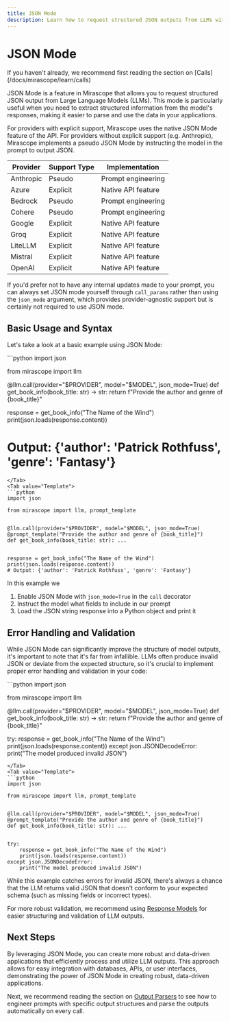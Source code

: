 ```yaml
---
title: JSON Mode
description: Learn how to request structured JSON outputs from LLMs with Mirascope's JSON Mode for easier parsing, validation, and integration with your applications.
---
```


# JSON Mode

<Note>
  If you haven't already, we recommend first reading the section on [Calls](/docs/mirascope/learn/calls)
</Note>

JSON Mode is a feature in Mirascope that allows you to request structured JSON output from Large Language Models (LLMs). This mode is particularly useful when you need to extract structured information from the model's responses, making it easier to parse and use the data in your applications.

<Info title="Not all providers have an official JSON Mode" collapsible={true} defaultCollapsed={true}>
  For providers with explicit support, Mirascope uses the native JSON Mode feature of the API. For providers without explicit support (e.g. Anthropic), Mirascope implements a pseudo JSON Mode by instructing the model in the prompt to output JSON.

  <div className="overflow-x-auto">
    <table className="w-full border-collapse">
      <thead>
        <tr className="bg-muted/50">
          <th className="border border-muted p-2 text-left">Provider</th>
          <th className="border border-muted p-2 text-left">Support Type</th>
          <th className="border border-muted p-2 text-left">Implementation</th>
        </tr>
      </thead>
      <tbody>
        <tr>
          <td className="border border-muted p-2">Anthropic</td>
          <td className="border border-muted p-2">Pseudo</td>
          <td className="border border-muted p-2">Prompt engineering</td>
        </tr>
        <tr>
          <td className="border border-muted p-2">Azure</td>
          <td className="border border-muted p-2">Explicit</td>
          <td className="border border-muted p-2">Native API feature</td>
        </tr>
        <tr>
          <td className="border border-muted p-2">Bedrock</td>
          <td className="border border-muted p-2">Pseudo</td>
          <td className="border border-muted p-2">Prompt engineering</td>
        </tr>
        <tr>
          <td className="border border-muted p-2">Cohere</td>
          <td className="border border-muted p-2">Pseudo</td>
          <td className="border border-muted p-2">Prompt engineering</td>
        </tr>
        <tr>
          <td className="border border-muted p-2">Google</td>
          <td className="border border-muted p-2">Explicit</td>
          <td className="border border-muted p-2">Native API feature</td>
        </tr>
        <tr>
          <td className="border border-muted p-2">Groq</td>
          <td className="border border-muted p-2">Explicit</td>
          <td className="border border-muted p-2">Native API feature</td>
        </tr>
        <tr>
          <td className="border border-muted p-2">LiteLLM</td>
          <td className="border border-muted p-2">Explicit</td>
          <td className="border border-muted p-2">Native API feature</td>
        </tr>
        <tr>
          <td className="border border-muted p-2">Mistral</td>
          <td className="border border-muted p-2">Explicit</td>
          <td className="border border-muted p-2">Native API feature</td>
        </tr>
        <tr>
          <td className="border border-muted p-2">OpenAI</td>
          <td className="border border-muted p-2">Explicit</td>
          <td className="border border-muted p-2">Native API feature</td>
        </tr>
      </tbody>
    </table>
  </div>

  If you'd prefer not to have any internal updates made to your prompt, you can always set JSON mode yourself through `call_params` rather than using the `json_mode` argument, which provides provider-agnostic support but is certainly not required to use JSON mode.
</Info>

## Basic Usage and Syntax

Let's take a look at a basic example using JSON Mode:

<TabbedSection showLogo={true}>
<Tab value="Shorthand">
```python
import json

from mirascope import llm


@llm.call(provider="$PROVIDER", model="$MODEL", json_mode=True)
def get_book_info(book_title: str) -> str:
    return f"Provide the author and genre of {book_title}"


response = get_book_info("The Name of the Wind")
print(json.loads(response.content))
# Output: {'author': 'Patrick Rothfuss', 'genre': 'Fantasy'}
```
</Tab>
<Tab value="Template">
```python
import json

from mirascope import llm, prompt_template


@llm.call(provider="$PROVIDER", model="$MODEL", json_mode=True)
@prompt_template("Provide the author and genre of {book_title}")
def get_book_info(book_title: str): ...


response = get_book_info("The Name of the Wind")
print(json.loads(response.content))
# Output: {'author': 'Patrick Rothfuss', 'genre': 'Fantasy'}
```
</Tab>
</TabbedSection>

In this example we

1. Enable JSON Mode with `json_mode=True` in the `call` decorator
2. Instruct the model what fields to include in our prompt
3. Load the JSON string response into a Python object and print it

## Error Handling and Validation

While JSON Mode can significantly improve the structure of model outputs, it's important to note that it's far from infallible. LLMs often produce invalid JSON or deviate from the expected structure, so it's crucial to implement proper error handling and validation in your code:

<TabbedSection showLogo={true}>
<Tab value="Shorthand">
```python
import json

from mirascope import llm


@llm.call(provider="$PROVIDER", model="$MODEL", json_mode=True)
def get_book_info(book_title: str) -> str:
    return f"Provide the author and genre of {book_title}"


try:
    response = get_book_info("The Name of the Wind")
    print(json.loads(response.content))
except json.JSONDecodeError:
    print("The model produced invalid JSON")
```
</Tab>
<Tab value="Template">
```python
import json

from mirascope import llm, prompt_template


@llm.call(provider="$PROVIDER", model="$MODEL", json_mode=True)
@prompt_template("Provide the author and genre of {book_title}")
def get_book_info(book_title: str): ...


try:
    response = get_book_info("The Name of the Wind")
    print(json.loads(response.content))
except json.JSONDecodeError:
    print("The model produced invalid JSON")
```
</Tab>
</TabbedSection>

<Warning>
  While this example catches errors for invalid JSON, there's always a chance that the LLM returns valid JSON that doesn't conform to your expected schema (such as missing fields or incorrect types).

  For more robust validation, we recommend using [Response Models](/docs/mirascope/learn/response_models) for easier structuring and validation of LLM outputs.
</Warning>

## Next Steps

By leveraging JSON Mode, you can create more robust and data-driven applications that efficiently process and utilize LLM outputs. This approach allows for easy integration with databases, APIs, or user interfaces, demonstrating the power of JSON Mode in creating robust, data-driven applications.

Next, we recommend reading the section on [Output Parsers](/docs/mirascope/learn/output_parsers) to see how to engineer prompts with specific output structures and parse the outputs automatically on every call.